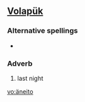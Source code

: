 ==[[Volapük]]==

===Alternative spellings===
*{{l|vo|ayneito}}

===Adverb===
{{infl|vo|adverb}}

# last night

[[vo:äneito]]